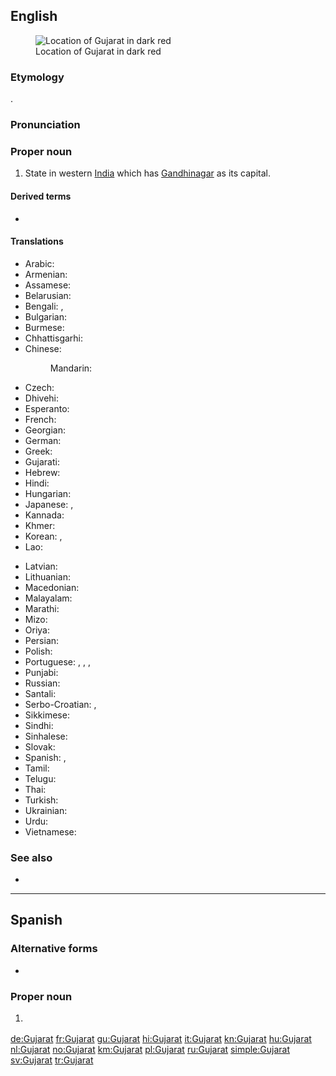 ==English==
{{wikipedia}}
[[Image:Gujarat in India (disputed hatched).svg|thumb|Location of Gujarat in dark red]]

===Etymology===
{{bor|en|gu|ગુજરાત}}.
===Pronunciation===
{{IPA|/ˌɡʊdʒəˈɹɑːt/|lang=en}}
===Proper noun===
{{en-proper noun}}

# State in western [[India]] which has [[Gandhinagar]] as its capital.

====Derived terms====
* {{l|en|Gujarati}}

====Translations====
{{trans-top|state in India}}
* Arabic: {{t|ar|غُوجَارَات|m|tr=ḡujarāt}}
* Armenian: {{t|hy|Գուջարաթ|sc=Armn}}
* Assamese: {{t-needed|as}}
* Belarusian: {{t|be|Гуджара́т|m}}
* Bengali: {{t|bn|গুজরাট|sc=Beng|tr=gujarāṭa}}, {{t|bn|গুজরাত|sc=Beng|tr=gujarāta}}
* Bulgarian: {{t|bg|Гуджара́т|m}}
* Burmese: {{t|my|ဂူဂျရတ်|sc=Mymr}}
* Chhattisgarhi: {{t-needed|hne}}
* Chinese:
*: Mandarin: {{t+|cmn|古吉拉特邦|tr=Gǔjílātè-bāng|sc=Hani}}
* Czech: {{t|cs|Gudžarát}}
* Dhivehi: {{t|dv|ގުޖުރާތު|sc=Thaa}}
* Esperanto: {{t|eo|Guĝarato}}
* French: {{t+|fr|Gujarat|m}}
* Georgian: {{t|ka|გუჯარათი|sc=Geor}}
* German: {{t+|de|Gujarat|n}}
* Greek: {{t+|el|Γκουτζαράτ|sc=Grek}}
* Gujarati: {{t+|gu|ગુજરાત|tr=gujarāt|sc=Gujr}}
* Hebrew: {{t|he|גוג'אראט}}
* Hindi: {{t+|hi|गुजरात|tr=gujarāt}}
* Hungarian: {{t+|hu|Gudzsarát}}
* Japanese: {{t|ja|グジャラート州|tr=Gujarāto-shū}}, {{t|ja|グジャラート|tr=Gujarāto}}
* Kannada: {{t|kn|ಗುಜರಾತ್|sc=Knda}}
* Khmer: {{t|km|រដ្ឋ​ហ៊្គូយ៉ារ៉ាត|tr=roat guyaarat|sc=Khmr}}
* Korean: {{t|ko|구자라트 주|tr=Gujaratteu ju|sc=Hang}}, {{t|ko|구자라트|tr=Gujaratteu|sc=Hang}}
* Lao: {{t-needed|lo}}
{{trans-mid}}
* Latvian: {{t|lv|Gudžarāta}}
* Lithuanian: {{t|lt|Gudžaratas|m}}
* Macedonian: {{t|mk|Гуџара́т|m}}
* Malayalam: {{t|ml|ഗുജറാത്ത്‌|sc=Mlym}}
* Marathi: {{t|mr|गुजरात|tr=gujarāt|sc=Deva}}
* Mizo: {{t-needed|lus}}
* Oriya: {{t|or|ଗୁଜୁରାଟ|sc=Orya|tr=gujurāṭ}}
* Persian: {{t|fa|گجرات|tr=Gojarât}}
* Polish: {{t|pl|Gudżarat|m}}
* Portuguese: {{t|pt|Gujarate|m}}, {{t|pt|Gujerate|m}}, {{t|pt|Guzarate|m}}, {{t|pt|Guzerate|m-f}}
* Punjabi: {{t|pa|ਗੁਜਰਾਤ|sc=Guru|tr=gujarāt}}
* Russian: {{t+|ru|Гуджара́т|m}}
* Santali: {{t-needed|sat}}
* Serbo-Croatian: {{t|sh|Гуџарат|m|sc=Cyrl}}, {{t|sh|Gujarat|m}}
* Sikkimese: {{t-needed|sip}}
* Sindhi: {{t-needed|sd}}
* Sinhalese: {{t|si|ගුජරාටය|sc=Sinh}}
* Slovak: {{t|sk|Gudžarát|m}}
* Spanish: {{t|es|Guyarat|m}}, {{t|es|Gujarat|m}}
* Tamil: {{t|ta|குசராத்|sc=Taml}}
* Telugu: {{t+|te|గుజరాత్|sc=Telu}}
* Thai: {{t|th|รัฐคุชราต|tr=rát kúcháraadtor}}
* Turkish: {{t|tr|Gucerat}}
* Ukrainian: {{t|uk|Гуджарат|sc=Cyrl}}
* Urdu: {{t|ur|گجرات|tr=gujarāt}}
* Vietnamese: {{t|vi|Gujarat}}
{{trans-bottom}}

===See also===
* {{list:states of India/en}}

----

==Spanish==
{{wikipedia|lang=es}}

===Alternative forms===
* {{l|es|Guyarat}}

===Proper noun===
{{es-proper noun|m}}

# {{l|en|Gujarat}} {{gloss|state in India}}

[[de:Gujarat]]
[[fr:Gujarat]]
[[gu:Gujarat]]
[[hi:Gujarat]]
[[it:Gujarat]]
[[kn:Gujarat]]
[[hu:Gujarat]]
[[nl:Gujarat]]
[[no:Gujarat]]
[[km:Gujarat]]
[[pl:Gujarat]]
[[ru:Gujarat]]
[[simple:Gujarat]]
[[sv:Gujarat]]
[[tr:Gujarat]]